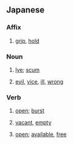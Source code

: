 ==Japanese==

===Affix===
{{ja-pos|affix}}

# {{ja-def|握}} [[grip]], [[hold]]

===Noun===
{{ja-noun}}

# {{ja-def|灰汁}} [[lye]]; [[scum]]
# {{ja-def|悪}} [[evil]], [[vice]], [[ill]], [[wrong]]

===Verb===
{{ja-verb|type=1}}

# {{ja-def|開く}} [[open]]; [[burst]]
# {{ja-def|空く}} [[vacant]], [[empty]]
# {{ja-def|明く}} [[open]]; [[available]], [[free]]